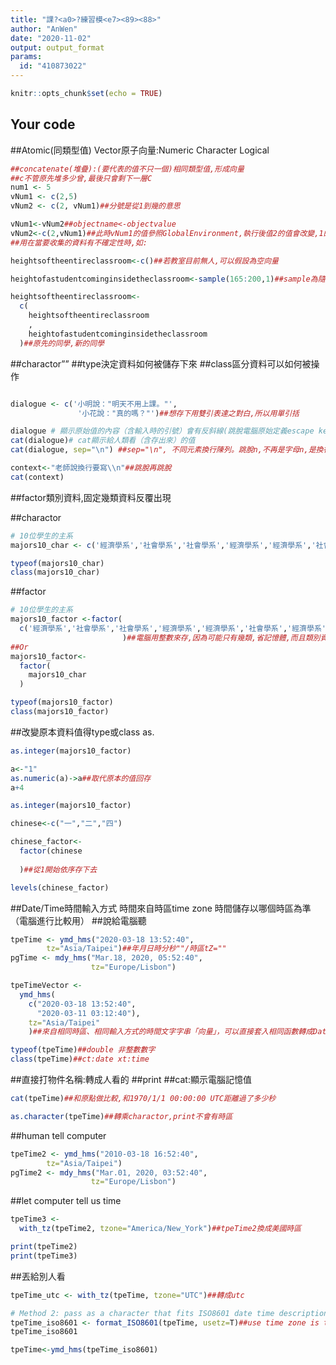 ---
title: "課?<a0>?練習模<e7><89><88>"
author: "AnWen"
date: "2020-11-02"
output: output_format
params:
  id: "410873022"
---

```{r setup, include=FALSE}
knitr::opts_chunk$set(echo = TRUE)
```

## Your code
##Atomic(同類型值) Vector原子向量:Numeric Character Logical
```{r}
##concatenate(堆疊):(要代表的值不只一個)相同類型值,形成向量
##c不管原先堆多少曾,最後只會剩下一層C
num1 <- 5
vNum1 <- c(2,5)
vNum2 <- c(2, vNum1)##分號是從1到幾的意思
```
```{r}
vNum1<-vNum2##objectname<-objectvalue
vNum2<-c(2,vNum1)##此時vNum1的值參照GlobalEnvironment,執行後值2的值會改變,1的值也跟著變,不斷堆疊,所以每次執行的結果都不相同
##用在當要收集的資料有不確定性時,如:
```
```{r}
heightsoftheentireclassroom<-c()##若教室目前無人,可以假設為空向量
```

```{r}
heightofastudentcominginsidetheclassroom<-sample(165:200,1)##sample為隨機抽樣,從165到200間隨機抽1個數字
```
```{r}
heightsoftheentireclassroom<-
  c(
    heightsoftheentireclassroom
    ,
    heightofastudentcominginsidetheclassroom
  )##原先的同學,新的同學
```
##charactor""
##type決定資料如何被儲存下來
##class區分資料可以如何被操作

```{r}

```

```{r}
dialogue <- c('小明說："明天不用上課。"',
               '小花說："真的嗎？"')##想存下用雙引表達之對白,所以用單引括

dialogue # 顯示原始值的內容（含輸入時的引號）會有反斜線(跳脫電腦原始定義escape key)(雙引號不再是字串定義)
cat(dialogue)# cat顯示給人類看（含存出來）的值
cat(dialogue, sep="\n") ##sep="\n", 不同元素換行陳列。跳脫n,不再是字母n,是換行
```
```{r}
context<-"老師說換行要寫\\n"##跳脫再跳脫
cat(context)
```
##factor類別資料,固定幾類資料反覆出現

##charactor
```{r}
# 10位學生的主系
majors10_char <- c('經濟學系','社會學系','社會學系','經濟學系','經濟學系','社會學系','經濟學系','經濟學系','經濟學系','社會學系')

typeof(majors10_char)
class(majors10_char)
```
##factor
```{r}
# 10位學生的主系
majors10_factor <-factor(
  c('經濟學系','社會學系','社會學系','經濟學系','經濟學系','社會學系','經濟學系','經濟學系','經濟學系','社會學系')##先把所有文字做堆疊
                         )##電腦用整數來存,因為可能只有幾類,省記憶體,而且類別資料是間斷的
##Or
majors10_factor<-
  factor(
    majors10_char
  )

typeof(majors10_factor)
class(majors10_factor)
```
##改變原本資料值得type或class as.
```{r}
as.integer(majors10_factor) 
```
```{r}
a<-"1"
as.numeric(a)->a##取代原本的值回存
a+4
```
```{r}
as.integer(majors10_factor)
```
```{r}
chinese<-c("一","二","四")
```
```{r}
chinese_factor<-
  factor(chinese
    
  )##從1開始依序存下去

```
```{r}
levels(chinese_factor)
```
##Date/Time時間輸入方式 時間來自時區time zone 時間儲存以哪個時區為準（電腦進行比較用）
##說給電腦聽
```{r}
tpeTime <- ymd_hms("2020-03-18 13:52:40",
        tz="Asia/Taipei")##年月日時分秒""/時區tZ=""
pgTime <- mdy_hms("Mar.18, 2020, 05:52:40",
                  tz="Europe/Lisbon")
```
```{r}
tpeTimeVector <- 
  ymd_hms(
    c("2020-03-18 13:52:40",
      "2020-03-11 03:12:40"),
    tz="Asia/Taipei"
    )##來自相同時區、相同輸入方式的時間文字字串「向量」，可以直接套入相同函數轉成Date/Time類別
```
```{r}
typeof(tpeTime)##double 非整數數字
class(tpeTime)##ct:date xt:time
```
##直接打物件名稱:轉成人看的
##print
##cat:顯示電腦記憶值
```{r}
cat(tpeTime)##和原點做比較,和1970/1/1 00:00:00 UTC距離過了多少秒
```
```{r}
as.character(tpeTime)##轉乘charactor,print不會有時區
```
##human tell computer
```{r}
tpeTime2 <- ymd_hms("2010-03-18 16:52:40",
        tz="Asia/Taipei")
pgTime2 <- mdy_hms("Mar.01, 2020, 03:52:40",
                  tz="Europe/Lisbon")
```

##let computer tell us time
```{r}
tpeTime3 <- 
  with_tz(tpeTime2, tzone="America/New_York")##tpeTime2換成美國時區

```
```{r}
print(tpeTime2)
print(tpeTime3)
```
##丟給別人看
```{r}
tpeTime_utc <- with_tz(tpeTime, tzone="UTC")##轉成utc
```
```{r}
# Method 2: pass as a character that fits ISO8601 date time description standard with tz onset specified
tpeTime_iso8601 <- format_ISO8601(tpeTime, usetz=T)##use time zone is true
tpeTime_iso8601
```
```{r}
tpeTime<-ymd_hms(tpeTime_iso8601)
```


